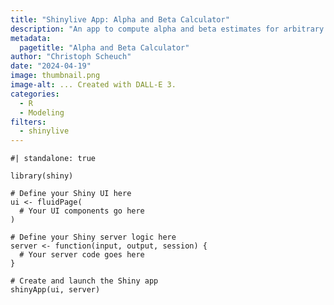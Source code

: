```yaml
---
title: "Shinylive App: Alpha and Beta Calculator"
description: "An app to compute alpha and beta estimates for arbitrary assets"
metadata:
  pagetitle: "Alpha and Beta Calculator"
author: "Christoph Scheuch"
date: "2024-04-19" 
image: thumbnail.png
image-alt: ... Created with DALL-E 3.
categories: 
  - R
  - Modeling
filters:
  - shinylive
---
```


```shinylive-r
#| standalone: true

library(shiny)

# Define your Shiny UI here
ui <- fluidPage(
  # Your UI components go here
)

# Define your Shiny server logic here
server <- function(input, output, session) {
  # Your server code goes here
}

# Create and launch the Shiny app
shinyApp(ui, server)
```